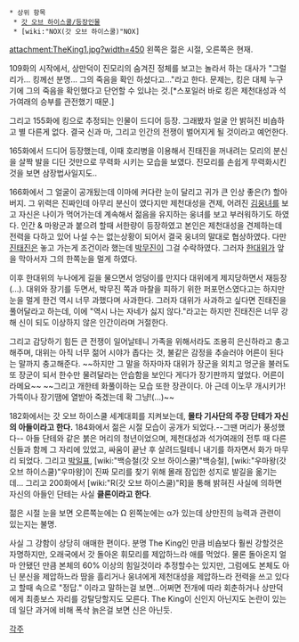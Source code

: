  * 상위 항목
  * [[갓 오브 하이스쿨/등장인물]]
  * [wiki:"NOX(갓 오브 하이스쿨)"NOX]

attachment:TheKing1.jpg?width=450
왼쪽은 젊은 시절, 오른쪽은 현재. 

109화의 시작에서, 상만덕이 진모리의 숨겨진 정체를 보고는 놀라서 하는 대사가 "그럴 리가... 킹께선 분명... 그의 죽음을 확인 하셨다고..."라고 한다. 문제는, 킹은 대체 누구기에 그의 죽음을 확인했다고 단언할 수 있냐는 것.[*스포일러 바로 킹은 제천대성과 석가여래의 승부를 관전했기 때문.] 

그리고 155화에 킹으로 추정되는 인물이 드디어 등장. 그래봤자 얼굴 안 밝혀진 비숍하고 별 다른게 없다. 결국 신과 마, 그리고 인간의 전쟁이 벌어지게 될 것이라고 예언한다.

165화에서 드디어 등장했는데, 이때 호리병을 이용해서 진태진을 꺼내려는 모리의 분신을 살짝 발을 디딘 것만으로 무력화 시키는 모습을 보였다. 진모리를 손쉽게 무력화시킨 것을 보면 삼장법사일지도..

166화에서 그 얼굴이 공개됬는데 이마에 커다란 눈이 달리고 귀가 큰 인상 좋은(?) 할아버지. 그 위력은 진짜인데 아무리 분신이 였다지만 제천대성을 견제, 어려진 [[김웅녀]]를 보고 자신은 나이가 먹어가는데 계속해서 젊음을 유지하는 웅녀를 보고 부러워하기도 하였다. 인간 & 마왕군과 붙으려 할때 서한량이 등장하였고 본인은 제천대성을 견제하는데 전력을 다하고 있어 나설 수는 없는상황이 되어서 결국 웅녀의 말대로 협상하였다. 다만 [[진태진]]은 놓고 가는게 조건이라 했는데 [[박무진]]이 그걸 수락하였다. 그러자 [[한대위]]가 앞을 막아서자 그의 한쪽눈을 멀게 하였다. 

이후 한대위의 누나에게 길을 물으면서 엉덩이를 만지다 대위에게 제지당하면서 재등장(...). 대위와 장기를 두면서, 박무진 쪽과 마찰을 피하기 위한 퍼포먼스였다고는 하지만 눈을 멀게 한건 역시 너무 과했다며 사과한다. 그러자 대위가 사과하고 싶다면 진태진을 풀어달라고 하는데, 이에 "역시 나는 자네가 싫지 않다."라고는 하지만 진태진은 너무 강해 신이 되도 이상하지 않은 인간이라며 거절한다. 

그리고 감당하기 힘든 큰 전쟁이 일어날테니 가족을 위해서라도 조용히 은신하라고 충고해주며, 대위는 아직 너무 젊어 시야가 좁다는 것, 불같은 감정을 추슬러야 어른이 된다는 말까지 충고해준다. ~~하지만 그 말을 하자마자 대위가 장군을 외치고 멍군을 불러도 또 장군이 되서 한수만 물려달라는 안습함을 보인다 게다가 장기판까지 엎었다. 어른이라메요~~
~~그리고 개한테 화풀이하는 모습 또한 장관이다. 아 근데 이노무 개시키가! 가뜩이나 장기땜에 열받아 죽겠는데 확 그냥!(...)~~

182화에서는 갓 오브 하이스쿨 세계대회를 지켜보는데, '''몰타 기사단의 주장 단테가 자신의 아들이라고 한다.''' 184화에서 젊은 시절 모습이 공개가 되었다.--그땐 머리가 풍성했다-- 아들 단테와 같은 붉은 머리의 청년이었으며, 제천대성과 석가여래의 전투 때 다른 신들과 함께 그 자리에 있었고, 싸움이 끝난 후 살려드릴테니 내기를 하자면서 화가 마무리 되었다. 그리고 [[박일표]], [wiki:"백승철(갓 오브 하이스쿨)"백승철], [wiki:"우마왕(갓 오브 하이스쿨)"우마왕]이 진짜 모리를 찾기 위해 몰래 잠입한 성지로 발길을 옮기는데... 그리고 200화에서 [wiki:"R(갓 오브 하이스쿨)"R]을 통해 밝혀진 사실에 의하면 자신의 아들인 단테는 사실 '''클론이라고 한다'''.

젊은 시절 눈을 보면 오른쪽눈에는 Ω 왼쪽눈에는 α가 있는데 상만진의 능력과 관련이 있는지는 불명.

사실 그 강함이 상당히 애매한 편이다. 분명 The King인 만큼 비숍보다 훨씬 강할것은 자명하지만, 오래국에서 갓 돌아온 휘모리를 제압하느라 애를 먹었다. 물론 돌아온지 얼마 안됐던 만큼 본체의 60% 이상의 힘일것이라 추정할수는 있지만, 그럼에도 본체도 아닌 분신을 제압하느라 땀을 흘리거나 웅녀에게 제천대성을 제압하느라 전력을 쓰고 있다고 할때 속으로 "정답." 이라고 말하는걸 보면...어쩌면 전개에 따라 회춘하거나 상만덕에게 최종보스 자리를 강탈당할지도 모른다. The King이 신인지 아닌지도 논란이 있는데 일단 과거에 비해 폭삭 늙은걸 보면 신은 아닌듯.

[[각주]]
